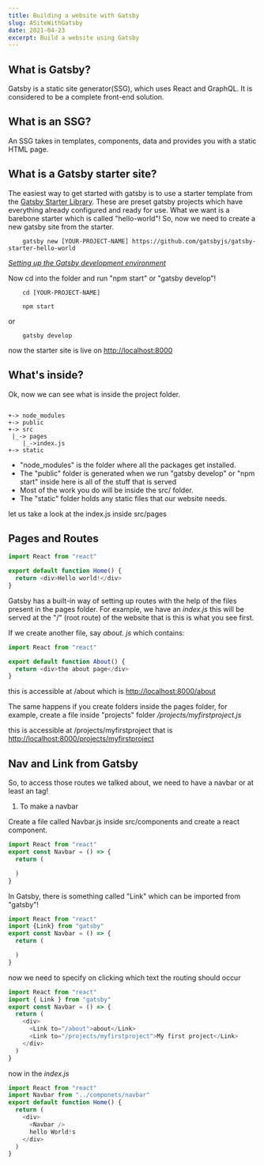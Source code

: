 ```yaml
---
title: Building a website with Gatsby
slug: ASiteWithGatsby
date: 2021-04-23
excerpt: Build a website using Gatsby
---
```


## What is Gatsby?

Gatsby is a static site generator(SSG), which uses React and GraphQL. It is considered to be a complete front-end solution.

## What is an SSG?

An SSG takes in templates, components, data and provides you with a static HTML page.

## What is a Gatsby starter site?

The easiest way to get started with gatsby is to use a starter template from the [Gatsby Starter Library](https://www.gatsbyjs.com/starters/?).
These are preset gatsby projects which have everything already configured and ready for use. What we want is a barebone starter which is called "hello-world"!
So, now we need to create a new gatsby site from the starter.

```shell
    gatsby new [YOUR-PROJECT-NAME] https://github.com/gatsbyjs/gatsby-starter-hello-world
```

[_Setting up the Gatsby development environment_](https://www.gatsbyjs.com/docs/tutorial/part-zero/)

Now cd into the folder and run "npm start" or "gatsby develop"!

```shell
    cd [YOUR-PROJECT-NAME]
```

```shell
    npm start
```

or

```shell
    gatsby develop
```

now the starter site is live on [http://localhost:8000](http://localhost:8000)

## What's inside?

Ok, now we can see what is inside the project folder.

```

+-> node_modules
+-> public
+-> src
 |_-> pages
    |_->index.js
+-> static

```

- "node_modules" is the folder where all the packages get installed.
- The "public" folder is generated when we run "gatsby develop" or "npm start" inside here is all of the stuff that is served
- Most of the work you do will be inside the src/ folder.
- The "static" folder holds any static files that our website needs.

let us take a look at the index.js inside src/pages

## Pages and Routes

```js
import React from "react"

export default function Home() {
  return <div>Hello world!</div>
}
```

Gatsby has a built-in way of setting up routes with the help of the files present in the pages folder.
For example, we have an _index.js_ this will be served at the "/" (root route) of the website that is this is what you see first.

If we create another file, say _about. js_ which contains:

```js
import React from "react"

export default function About() {
  return <div>the about page</div>
}
```

this is accessible at /about which is [http://localhost:8000/about](http://localhost:8000/about)

The same happens if you create folders inside the pages folder, for example, create a file inside "projects" folder _/projects/myfirstproject.js_

this is accessible at /projects/myfirstproject that is [http://localhost:8000/projects/myfirstproject](http://localhost:8000/projects/myfirstproject)

## Nav and Link from Gatsby

So, to access those routes we talked about, we need to have a navbar or at least an <a> tag!

1. To make a navbar

Create a file called Navbar.js inside src/components and create a react component.

```js
import React from "react"
export const Navbar = () => {
  return (

  )
}
```

In Gatsby, there is something called "Link" which can be imported from "gatsby"!

```js
import React from "react"
import {Link} from "gatsby"
export const Navbar = () => {
  return (

  )
}
```

now we need to specify on clicking which text the routing should occur

```js
import React from "react"
import { Link } from "gatsby"
export const Navbar = () => {
  return (
    <div>
      <Link to="/about">about</Link>
      <Link to="/projects/myfirstproject">My first project</Link>
    </div>
  )
}
```

now in the _index.js_

```js
import React from "react"
import Navbar from "../componets/navbar"
export default function Home() {
  return (
    <div>
      <Navbar />
      hello World!s
    </div>
  )
}
```

